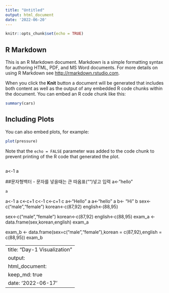 ```yaml
---
title: "Untitled"
output: html_document
date: '2022-06-20'
---
```


```r
knitr::opts_chunk$set(echo = TRUE)
```

## R Markdown

This is an R Markdown document. Markdown is a simple formatting syntax for authoring HTML, PDF, and MS Word documents. For more details on using R Markdown see <http://rmarkdown.rstudio.com>.

When you click the **Knit** button a document will be generated that includes both content as well as the output of any embedded R code chunks within the document. You can embed an R code chunk like this:

```r
summary(cars)
```

## Including Plots

You can also embed plots, for example:

```r
plot(pressure)
```

Note that the `echo = FALSE` parameter was added to the code chunk to prevent printing of the R code that generated the plot.

```r

```
a<-1
a

##문자형백터
- 문자를 넣을때는 큰 따옴표("")넣고 입력
a<-"hello"
```r
a
```

a<-1
a
c<-c+1
c<-1
c<-c+1
c
a<-"Hello"
a
a<-"hello"
a
b<- "Hi"
b
sex<-c("male","female")
korean<-c(87,92)
english<-(88,95)

sex<-c("male","female")
korean<-c(87,92)
english<-c(88,95)
exam_a <- data.frame(sex,korean,english)
exam_a

exam_b <- data.frame(sex=c("male","female"),korean = c(87,92),english = c(88,95))
exam_b




---
title: "Day-1 Visualization"
output:
  html_document:
    keep_md: true
date: '2022-06-17'
---
